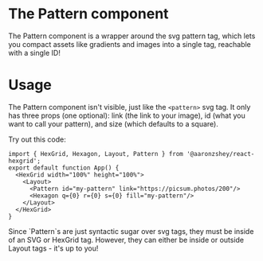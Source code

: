 
<Meta title="Getting Started/Using Pattern" />

# The Pattern component
The Pattern component is a wrapper around the svg pattern tag,
which lets you compact assets like gradients and images into 
a single tag, reachable with a single ID!

# Usage

The Pattern component isn't visible, just like the `<pattern>` svg tag.  It only has three props 
(one optional): link (the link to your image), id (what you want to call your pattern), and size 
(which defaults to a square).

Try out this code:

```tsx
import { HexGrid, Hexagon, Layout, Pattern } from '@aaronzshey/react-hexgrid';
export default function App() {
  <HexGrid width="100%" height="100%">
    <Layout>
      <Pattern id="my-pattern" link="https://picsum.photos/200"/>
      <Hexagon q={0} r={0} s={0} fill="my-pattern"/>
    </Layout>
  </HexGrid>
}
```

<Story of={PatternStory.Default} />
Since `Pattern`s are just syntactic sugar over svg tags, they must be inside of an SVG or HexGrid tag.
However, they can either be inside or outside Layout tags - it's up to you!